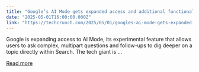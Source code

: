 ```yaml
---
title: "Google’s AI Mode gets expanded access and additional functionality"
date: "2025-05-01T16:00:00.000Z"
link: "https://techcrunch.com/2025/05/01/googles-ai-mode-gets-expanded-access-and-additional-functionality/"
---
```


Google is expanding access to AI Mode, its experimental feature that allows users to ask complex, multipart questions and follow-ups to dig deeper on a topic directly within Search. The tech giant is ...

[Read more](https://techcrunch.com/2025/05/01/googles-ai-mode-gets-expanded-access-and-additional-functionality/)
